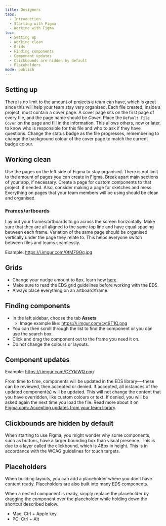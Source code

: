 ```yaml
---
title: Designers
tabs:
  - Introduction
  - Starting with Figma
  - Working with Figma
toc:
  - Setting up
  - Working clean
  - Grids
  - Finding components
  - Component updates
  - Clickbounds are hidden by default
  - Placeholders
mode: publish
---
```


## Setting up

There is no limit to the amount of projects a team can have, which is great since this will help your team stay very organised. Each file created, inside a project, must contain a cover page. A cover page sits on the first page of every file, and the page name should be _Cover_. Place the `Default File Cover` on the page and fill in the information. This allows others, now or later, to know who is responsible for this file and who to ask if they have questions. Change the status badge as the file progresses, remembering to change the background colour of the cover page to match the current badge colour.

<FigmaImage
  url="https://www.figma.com/file/0TbIXrrObWj80Cf7KucKYFL0/Design-Tokens?node-id=339%3A2840"
  alt="Figma setting up"
/>

## Working clean

Use the pages on the left side of Figma to stay organised. There is not limit to the amount of pages you can create in Figma. Break apart main sections of your app, if necessary. Create a page for custom components to that project, if needed. Also, consider making a page for sketches and mess. Everything on pages that your team members will be using should be clean and organised.

### Frames/artboards

Lay out your frames/artboards to go across the screen horizontally. Make sure that they are all aligned to the same top line and have equal spacing between each frame. Variation of the same page should be organised vertically under the page they relate to. This helps everyone switch between files and teams seamlessly.

Example: https://i.imgur.com/0tM7GGg.jpg

## Grids

- Change your nudge amount to 8px, learn how [here](https://spectrum.chat/figma/help/how-do-i-change-my-nudge-values~f946ed5b-4c6d-42d7-9475-470a4b52639d 'Figma Spectrum Chat').
- Make sure to read the EDS grid guidelines before working with the EDS.
- Always place everything on an artboard/frame.

## Finding components

- In the left sidebar, choose the tab **Assets**
  - Image example like: https://i.imgur.com/cyt9T1Q.png
- You can then scroll through the list to find the component or you can use the search box.
- Click and drag the component out to the frame you need it on.
- Do not change the colours or layouts.

## Component updates

Example: https://i.imgur.com/CZYkIWQ.png

From time to time, components will be updated in the EDS library---these can be reviewed, then accepted or denied. If accepted, all instances of the updated component(s) will be updated. This will not change the content that you have overridden, like custom colours or text. If denied, you will be asked again the next time you load the file. Read more about it on [Figma.com: Accepting updates from your team library](https://help.figma.com/article/314-accepting-updates-from-your-team-library).

## Clickbounds are hidden by default

When starting to use Figma, you might wonder why some components, such as buttons, have a larger bounding box than visual presence. This is due to a layer called the clickbound, which is 48px in height. This is in accordance with the WCAG guidelines for touch targets.

## Placeholders

When building layouts, you can add a placeholder where you don’t have content ready. Placeholders are also built into many EDS components.

When a nested component is ready, simply replace the placeholder by dragging the component over the placeholder while holding down the shortcut described below.

- Mac: Ctrl + Apple key
- PC: Ctrl + Alt
